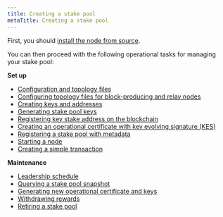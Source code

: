 ```yaml
---
title: Creating a stake pool
metaTitle: Creating a stake pool
---
```


First, you should [install the node from source](https://github.com/input-output-hk/cardano-node/blob/master/doc/getting-started/install.md).


You can then proceed with the following operational tasks for managing your stake pool:

**Set up**

- [Configuration and topology files](https://github.com/input-output-hk/cardano-node/blob/master/doc/stake-pool-operations/1_getConfigFiles_AND_Connect.md)
- [Configuring topology files for block-producing and relay nodes](https://github.com/input-output-hk/cardano-node/blob/master/doc/stake-pool-operations/0_core_relay.md)
- [Creating keys and addresses](https://github.com/input-output-hk/cardano-node/blob/master/doc/stake-pool-operations/3_keys_and_addresses.md)
- [Generating stake pool keys](https://github.com/input-output-hk/cardano-node/blob/master/doc/stake-pool-operations/6_node_keys.md)
- [Registering key stake address on the blockchain](https://github.com/input-output-hk/cardano-node/blob/master/doc/stake-pool-operations/5_register_key.md)
- [Creating an operational certificate with key evolving signature (KES)](https://github.com/input-output-hk/cardano-node/blob/master/doc/stake-pool-operations/7_KES_period.md)
- [Registering a stake pool with metadata](https://github.com/input-output-hk/cardano-node/blob/master/doc/stake-pool-operations/8_register_stakepool.md)
- [Starting a node](https://github.com/input-output-hk/cardano-node/blob/master/doc/stake-pool-operations/2_start_your_nodes.md)
- [Creating a simple transaction](https://github.com/input-output-hk/cardano-node/blob/master/doc/stake-pool-operations/4_simple_transaction.md)

**Maintenance**

- [Leadership schedule](https://github.com/input-output-hk/cardano-node/blob/master/doc/stake-pool-operations/9_leadership_schedule.md)
- [Querying a stake pool snapshot](https://github.com/input-output-hk/cardano-node/blob/master/doc/stake-pool-operations/10_query_stakepool.md)
- [Generating new operational certificate and keys](https://github.com/input-output-hk/cardano-node/blob/master/doc/stake-pool-operations/7_KES_period.md#issue-new-counter-and-operational-certificate)
- [Withdrawing rewards](https://github.com/input-output-hk/cardano-node/blob/master/doc/stake-pool-operations/11_withdraw-rewards.md)
- [Retiring a stake pool](https://github.com/input-output-hk/cardano-node/blob/master/doc/stake-pool-operations/12_retire_stakepool.md)
